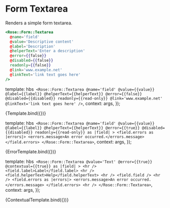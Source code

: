 
<Meta title="Rose/Form/Textarea" component="Form/Textarea" />

# Form Textarea

Renders a simple form textarea.

```handlebars
<Rose::Form::Textarea
  @name='field'
  @value='Descriptive content'
  @label='Description'
  @helperText='Enter a description'
  @error={{false}}
  @disabled={{false}}
  readonly={{false}}
  @link='www.example.net'
  @linkText='link text goes here'
/>
```

  template: hbs`
      <Rose::Form::Textarea
        @name='field'
        @value={{value}}
        @label={{label}}
        @helperText={{helperText}}
        @error={{false}}
        @disabled={{disabled}}
        readonly={{read-only}}
        @link='www.example.net'
        @linkText='link text goes here'
      />`,
  context: args,
});

<Preview>
  <Story
    name="Basic Textarea"
    height="10rem"
    args={{
      value: 'Value',
      label: 'Label',
      helperText: 'Helper text',
      link: 'link',
      linkText: 'link text goes here',
      disabled: false,
      'read-only': false,
    }}
  >
    {Template.bind({})}
  </Story>
</Preview>

  template: hbs`
      <Rose::Form::Textarea
        @name='field'
        @value={{value}}
        @label={{label}}
        @helperText={{helperText}}
        @error={{true}}
        @disabled={{disabled}}
        readonly={{read-only}}
        as |field|
      >
        <field.errors as |errors|>
          <errors.message>An error occurred.</errors.message>
        </field.errors>
      </Rose::Form::Textarea>`,
  context: args,
});

<Preview>
  <Story
    name="Textarea with Errors"
    height="10rem"
    args={{
      value: 'Value',
      label: 'Label',
      helperText: 'Helper text',
      disabled: false,
      'read-only': false,
    }}
  >
    {ErrorTemplate.bind({})}
  </Story>
</Preview>

  template: hbs`
      <Rose::Form::Textarea
        @value='Text'
        @error={{true}}
        @contextual={{true}}
        as |field|
      >
        <hr />
        <field.label>Label</field.label>
        <hr />
        <field.helperText>Help</field.helperText>
        <hr />
        <field.field />
        <hr />
        <field.errors as |errors|>
          <errors.message>An error occurred.</errors.message>
        </field.errors>
        <hr />
      </Rose::Form::Textarea>`,
  context: args,
});

<Preview>
  <Story name="Fully Contextual Textarea">{ContextualTemplate.bind({})}</Story>
</Preview>

